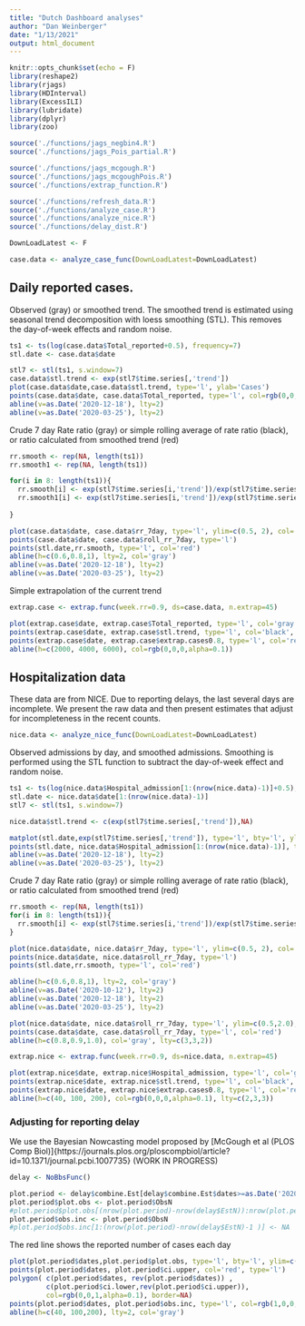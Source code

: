 ```yaml
---
title: "Dutch Dashboard analyses"
author: "Dan Weinberger"
date: "1/13/2021"
output: html_document
---
```


```r
knitr::opts_chunk$set(echo = F)
library(reshape2)
library(rjags)
library(HDInterval)
library(ExcessILI)
library(lubridate)
library(dplyr)
library(zoo)

source('./functions/jags_negbin4.R')
source('./functions/jags_Pois_partial.R')

source('./functions/jags_mcgough.R')
source('./functions/jags_mcgoughPois.R')
source('./functions/extrap_function.R')

source('./functions/refresh_data.R')
source('./functions/analyze_case.R')
source('./functions/analyze_nice.R')
source('./functions/delay_dist.R')

DownLoadLatest <- F
```

```r
case.data <- analyze_case_func(DownLoadLatest=DownLoadLatest)
```

## Daily reported cases. 
Observed (gray) or smoothed  trend. The smoothed trend is estimated using seasonal trend decomposition with loess smoothing (STL). This removes the day-of-week effects and random noise.

```r
ts1 <- ts(log(case.data$Total_reported+0.5), frequency=7)
stl.date <- case.data$date

stl7 <- stl(ts1, s.window=7)
case.data$stl.trend <- exp(stl7$time.series[,'trend'])
plot(case.data$date,case.data$stl.trend, type='l', ylab='Cases')
points(case.data$date, case.data$Total_reported, type='l', col=rgb(0,0,0,alpha=0.2))
abline(v=as.Date('2020-12-18'), lty=2)
abline(v=as.Date('2020-03-25'), lty=2)
```

Crude 7 day Rate ratio (gray) or simple rolling average of rate ratio (black), or ratio calculated from smoothed trend (red)

```r
rr.smooth <- rep(NA, length(ts1))
rr.smooth1 <- rep(NA, length(ts1))

for(i in 8: length(ts1)){
  rr.smooth[i] <- exp(stl7$time.series[i,'trend'])/exp(stl7$time.series[i-7,'trend'])
  rr.smooth1[i] <- exp(stl7$time.series[i,'trend'])/exp(stl7$time.series[i-1,'trend'])
  
}

plot(case.data$date, case.data$rr_7day, type='l', ylim=c(0.5, 2), col='gray', ylab='7 Day RR cases', bty='l')
points(case.data$date, case.data$roll_rr_7day, type='l')
points(stl.date,rr.smooth, type='l', col='red')
abline(h=c(0.6,0.8,1), lty=2, col='gray')
abline(v=as.Date('2020-12-18'), lty=2)
abline(v=as.Date('2020-03-25'), lty=2)
```

Simple extrapolation of the current trend

```r
extrap.case <- extrap.func(week.rr=0.9, ds=case.data, n.extrap=45)

```

```r
plot(extrap.case$date, extrap.case$Total_reported, type='l', col='gray', ylab='Expected cases', bty='l', main='Assume 10% decline/week for 45 days')
points(extrap.case$date, extrap.case$stl.trend, type='l', col='black', lty=1)
points(extrap.case$date, extrap.case$extrap.cases0.8, type='l', col='red', lty=2)
abline(h=c(2000, 4000, 6000), col=rgb(0,0,0,alpha=0.1))
```

## Hospitalization data

These data are from NICE. Due to reporting delays, the last several days are incomplete. We present the raw data and then present estimates that adjust for incompleteness in the recent counts.

```r
nice.data <- analyze_nice_func(DownLoadLatest=DownLoadLatest)
```

Observed admissions by day, and smoothed admissions. Smoothing is performed using the STL function to subtract the day-of-week effect and random noise. 

```r
ts1 <- ts(log(nice.data$Hospital_admission[1:(nrow(nice.data)-1)]+0.5), frequency=7)
stl.date <- nice.data$date[1:(nrow(nice.data)-1)]
stl7 <- stl(ts1, s.window=7)

nice.data$stl.trend <- c(exp(stl7$time.series[,'trend']),NA)

matplot(stl.date,exp(stl7$time.series[,'trend']), type='l', bty='l', ylab='Admissions (NICE)', xlab='Date')
points(stl.date, nice.data$Hospital_admission[1:(nrow(nice.data)-1)], type='l', col=rgb(0,0,0,alpha=0.2))
abline(v=as.Date('2020-12-18'), lty=2)
abline(v=as.Date('2020-03-25'), lty=2)
```

Crude 7 day Rate ratio (gray) or simple rolling average of rate ratio (black), or ratio calculated from smoothed trend (red)

```r

rr.smooth <- rep(NA, length(ts1))
for(i in 8: length(ts1)){
  rr.smooth[i] <- exp(stl7$time.series[i,'trend'])/exp(stl7$time.series[i-7,'trend'])
}

plot(nice.data$date, nice.data$rr_7day, type='l', ylim=c(0.5, 2), col='gray', bty='l', ylab='7 day ratio', xlab='Date')
points(nice.data$date, nice.data$roll_rr_7day, type='l')
points(stl.date,rr.smooth, type='l', col='red')

abline(h=c(0.6,0.8,1), lty=2, col='gray')
abline(v=as.Date('2020-10-12'), lty=2)
abline(v=as.Date('2020-12-18'), lty=2)
abline(v=as.Date('2020-03-25'), lty=2)
```

```r
plot(nice.data$date, nice.data$roll_rr_7day, type='l', ylim=c(0.5,2.0), main='overlay RR cases (red) and hosp.')
points(case.data$date, case.data$roll_rr_7day, type='l', col='red')
abline(h=c(0.8,0.9,1.0), col='gray', lty=c(3,3,2))
```



```r
extrap.nice <- extrap.func(week.rr=0.9, ds=nice.data, n.extrap=45)
```

```r
plot(extrap.nice$date, extrap.nice$Hospital_admission, type='l', col='gray', ylab='Expected cases', bty='l', main='Assume 10% decline/week for 45 days')
points(extrap.nice$date, extrap.nice$stl.trend, type='l', col='black', lty=1)
points(extrap.nice$date, extrap.nice$extrap.cases0.8, type='l', col='red', lty=2)
abline(h=c(40, 100, 200), col=rgb(0,0,0,alpha=0.1), lty=c(2,3,3))
```


### Adjusting for reporting delay

We use the Bayesian Nowcasting model proposed by [McGough et al (PLOS Comp Biol)]{https://journals.plos.org/ploscompbiol/article?id=10.1371/journal.pcbi.1007735} (WORK IN PROGRESS)

```r
delay <- NoBbsFunc()
```

```r
plot.period <- delay$combine.Est[delay$combine.Est$dates>=as.Date('2020-12-01'),]
plot.period$plot.obs <- plot.period$ObsN
#plot.period$plot.obs[(nrow(plot.period)-nrow(delay$EstN)):nrow(plot.period) ] <- NA
plot.period$obs.inc <- plot.period$ObsN
#plot.period$obs.inc[1:(nrow(plot.period)-nrow(delay$EstN)-1 )] <- NA
```


The red line shows the reported number of cases each day
```r

plot(plot.period$dates,plot.period$plot.obs, type='l', bty='l', ylim=c(0, max(plot.period$ObsN,na.rm=T)))
points(plot.period$dates, plot.period$ci.upper, col='red', type='l')
polygon( c(plot.period$dates, rev(plot.period$dates)) ,
         c(plot.period$ci.lower,rev(plot.period$ci.upper)),
         col=rgb(0,0,1,alpha=0.1), border=NA)
points(plot.period$dates, plot.period$obs.inc, type='l', col=rgb(1,0,0,alpha=0.1))
abline(h=c(40, 100,200), lty=2, col='gray')


```



